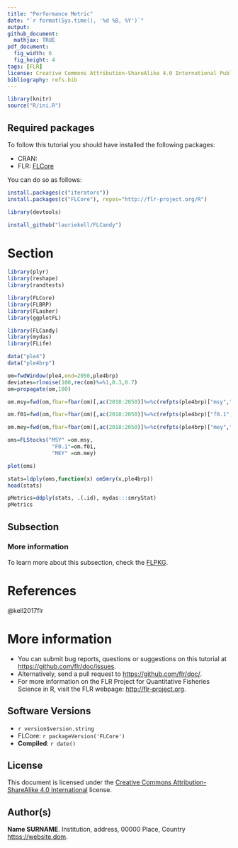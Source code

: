 ```yaml
---
title: "Performance Metric"
date: "`r format(Sys.time(), '%d %B, %Y')`"
output:
github_document:
  mathjax: TRUE
pdf_document:
  fig_width: 6 
  fig_height: 4 
tags: [FLR]
license: Creative Commons Attribution-ShareAlike 4.0 International Public License
bibliography: refs.bib
---
```

 
```r
library(knitr)
source("R/ini.R")
```


## Required packages

To follow this tutorial you should have installed the following packages:

- CRAN: 
- FLR: [FLCore](http://www.flr-project.org/FLCore/)

You can do so as follows:

```r
install.packages(c("iterators"))
install.packages(c("FLCore"), repos="http://flr-project.org/R")
```


```r
library(devtools)

install_github("lauriekell/FLCandy")
```

# Section

```r
library(plyr)
library(reshape)
library(randtests)

```

```r
library(FLCore)
library(FLBRP)
library(FLasher)
library(ggplotFL)
```

```r
library(FLCandy)
library(mydas) 
library(FLife) 
```

```r
data("ple4")
data("ple4brp")
```


```r
om=fwdWindow(ple4,end=2050,ple4brp)
deviates=rlnoise(100,rec(om)%=%1,0.3,0.7)
om=propagate(om,100)

om.msy=fwd(om,fbar=fbar(om)[,ac(2018:2050)]%=%c(refpts(ple4brp)["msy","harvest"]),sr=ple4brp,residuals=deviates)

om.f01=fwd(om,fbar=fbar(om)[,ac(2018:2050)]%=%c(refpts(ple4brp)["f0.1","harvest"]),sr=ple4brp,residuals=deviates)

om.mey=fwd(om,fbar=fbar(om)[,ac(2018:2050)]%=%c(refpts(ple4brp)["mey","harvest"]),sr=ple4brp,residuals=deviates)
```


```r
oms=FLStocks("MSY" =om.msy,
              "F0.1"=om.f01,
              "MEY" =om.mey)

plot(oms)
```


```r
stats=ldply(oms,function(x) omSmry(x,ple4brp))
head(stats)
```


```r
pMetrics=ddply(stats, .(.id), mydas:::smryStat)
pMetrics
```


## Subsection


### More information

To learn more about this subsection, check the [FLPKG](http://www.flr-project.org/FLPKG/).

# References

@kell2017flr

# More information

* You can submit bug reports, questions or suggestions on this tutorial at <https://github.com/flr/doc/issues>.
* Alternatively, send a pull request to <https://github.com/flr/doc/>.
* For more information on the FLR Project for Quantitative Fisheries Science in R, visit the FLR webpage: <http://flr-project.org>.

## Software Versions

* `r version$version.string`
* FLCore: `r packageVersion('FLCore')`
* **Compiled**: `r date()`

## License

This document is licensed under the [Creative Commons Attribution-ShareAlike 4.0 International](https://creativecommons.org/licenses/by-sa/4.0) license.

## Author(s)

**Name SURNAME**. Institution, address, 00000 Place, Country <https://website.dom>.

